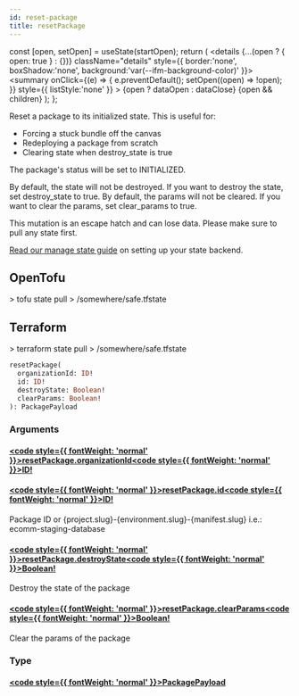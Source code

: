```yaml
---
id: reset-package
title: resetPackage
---
```









  const [open, setOpen] = useState(startOpen);
  return (
    <details {...(open ? { open: true } : {})} className="details" style={{ border:'none', boxShadow:'none', background:'var(--ifm-background-color)' }}>
      <summary
        onClick={(e) => {
          e.preventDefault();
          setOpen((open) => !open);
        }}
        style={{ listStyle:'none' }}
      >
      {open ? dataOpen : dataClose}
      </summary>
      {open && children}
    </details>
  );
};








Reset a package to its initialized state. This is useful for:
- Forcing a stuck bundle off the canvas
- Redeploying a package from scratch
- Clearing state when destroy&#x005F;state is true

The package's status will be set to INITIALIZED.

By default, the state will not be destroyed. If you want to destroy the state, set destroy&#x005F;state to true.
By default, the params will not be cleared. If you want to clear the params, set clear&#x005F;params to true.

This mutation is an escape hatch and can lose data. Please make sure to pull any state first.

[Read our manage state guide](https://docs.massdriver.cloud/guides/managing-state#3-pull-existing-state) on setting up your state backend.

## OpenTofu

&#x003E; tofu state pull &#x003E; /somewhere/safe.tfstate

## Terraform

&#x003E; terraform state pull &#x003E; /somewhere/safe.tfstate


```graphql
resetPackage(
  organizationId: ID!
  id: ID!
  destroyState: Boolean!
  clearParams: Boolean!
): PackagePayload
```




### Arguments

#### [<code style={{ fontWeight: 'normal' }}>resetPackage.<b>organizationId</b></code>](#)<Bullet />[<code style={{ fontWeight: 'normal' }}><b>ID!</b></code>](/swapi/types/scalars/id.mdx) <Badge class="badge badge--secondary badge--non_null" text="non-null"/> <Badge class="badge badge--secondary " text="scalar"/> 



#### [<code style={{ fontWeight: 'normal' }}>resetPackage.<b>id</b></code>](#)<Bullet />[<code style={{ fontWeight: 'normal' }}><b>ID!</b></code>](/swapi/types/scalars/id.mdx) <Badge class="badge badge--secondary badge--non_null" text="non-null"/> <Badge class="badge badge--secondary " text="scalar"/> 
Package ID or &#x007B;project.slug&#x007D;-&#x007B;environment.slug&#x007D;-&#x007B;manifest.slug&#x007D; i.e.: ecomm-staging-database


#### [<code style={{ fontWeight: 'normal' }}>resetPackage.<b>destroyState</b></code>](#)<Bullet />[<code style={{ fontWeight: 'normal' }}><b>Boolean!</b></code>](/swapi/types/scalars/boolean.mdx) <Badge class="badge badge--secondary badge--non_null" text="non-null"/> <Badge class="badge badge--secondary " text="scalar"/> 
Destroy the state of the package


#### [<code style={{ fontWeight: 'normal' }}>resetPackage.<b>clearParams</b></code>](#)<Bullet />[<code style={{ fontWeight: 'normal' }}><b>Boolean!</b></code>](/swapi/types/scalars/boolean.mdx) <Badge class="badge badge--secondary badge--non_null" text="non-null"/> <Badge class="badge badge--secondary " text="scalar"/> 
Clear the params of the package


### Type

#### [<code style={{ fontWeight: 'normal' }}><b>PackagePayload</b></code>](/swapi/types/objects/package-payload.mdx) <Badge class="badge badge--secondary " text="object"/>